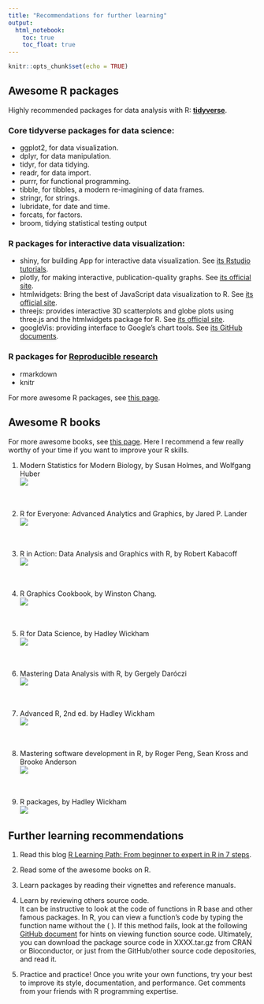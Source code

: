 ```yaml
---
title: "Recommendations for further learning"
output: 
  html_notebook:
    toc: true
    toc_float: true
---
```


```r
knitr::opts_chunk$set(echo = TRUE)
```

## Awesome R packages
Highly recommended packages for data analysis with R: [**tidyverse**](https://tidyverse.tidyverse.org/).

### Core tidyverse packages for data science:  

* ggplot2, for data visualization.  
* dplyr, for data manipulation.  
* tidyr, for data tidying.  
* readr, for data import.  
* purrr, for functional programming.  
* tibble, for tibbles, a modern re-imagining of data frames.  
* stringr, for strings. 
* lubridate, for date and time.  
* forcats, for factors.  
* broom, tidying statistical testing output

### R packages for interactive data visualization:  

* shiny, for building App for interactive data visualization. See [its Rstudio tutorials](https://shiny.rstudio.com/tutorial/).    
* plotly, for making interactive, publication-quality graphs. See [its official site](https://plot.ly/r/).  
* htmlwidgets: Bring the best of JavaScript data visualization to R. See [its official site](https://www.htmlwidgets.org/).   
* threejs: provides interactive 3D scatterplots and globe plots using three.js and the htmlwidgets package for R. See [its official site](https://bwlewis.github.io/rthreejs/).  
* googleVis: providing interface to Google's chart tools. See [its GitHub documents](https://github.com/mages/googleVis#googlevis).   

### R packages for [Reproducible research](https://cran.r-project.org/web/views/ReproducibleResearch.html)  

* rmarkdown  
* knitr  

For more awesome R packages, see [this page](https://awesome-r.com/). 

## Awesome R books  

For more awesome books, see [this page](https://github.com/RomanTsegelskyi/rbooks). Here I recommend a few really worthy of your time if you want to improve your R skills.  

1. Modern Statistics for Modern Biology, by Susan Holmes, and Wolfgang Huber  
![](image/MSFMB.png)  

<br/>

2. R for Everyone: Advanced Analytics and Graphics, by Jared P. Lander  
![](image/R for everyone.png)  

<br/>

3. R in Action: Data Analysis and Graphics with R, by Robert Kabacoff  
![](image/R in action.png)  

<br/>

4. R Graphics Cookbook, by Winston Chang.  
![](image/R graphics cookbook.png)  

<br/>

5. R for Data Science, by Hadley Wickham  
![](image/R for data science.png)  

<br/>

6. Mastering Data Analysis with R, by Gergely Daróczi  
![](image/Mastering Data Analysis with R.png)  

<br/>

7. Advanced R, 2nd ed. by Hadley Wickham  
![](image/Advanced R ed2.png)  

<br/>

8. Mastering software development in R, by Roger Peng, Sean Kross and Brooke Anderson  
![](image/Mastering software development in R.png)  

<br/>

9. R packages, by Hadley Wickham  
![](image/R packages.png)  

## Further learning recommendations  

1. Read this blog [R Learning Path: From beginner to expert in R in 7 steps](https://www.kdnuggets.com/2016/03/datacamp-r-learning-path-7-steps.html).  

2. Read some of the awesome books on R.  

3. Learn packages by reading their vignettes and reference manuals.  

4. Learn by reviewing others source code.  
It can be instructive to look at the code of functions in R base and other famous packages. In R, you can view a function's code by typing the function name without the ( ). If this method fails, look at the following [GitHub document](https://github.com/jennybc/access-r-source) for hints on viewing function source code. Ultimately, you can download the package source code in XXXX.tar.gz from CRAN or Bioconductor, or just  from the GitHub/other source code depositories, and read it.  

5. Practice and practice!
Once you write your own functions, try your best to improve its style, documentation, and performance. Get comments from your friends with R programming expertise.  
